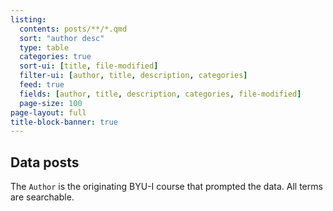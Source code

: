 ```yaml
---
listing:
  contents: posts/**/*.qmd
  sort: "author desc"
  type: table
  categories: true
  sort-ui: [title, file-modified]
  filter-ui: [author, title, description, categories]
  feed: true
  fields: [author, title, description, categories, file-modified]
  page-size: 100
page-layout: full
title-block-banner: true
---
```


## Data posts

The `Author` is the originating BYU-I course that prompted the data. All terms are searchable. 
